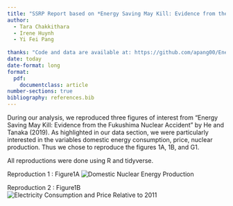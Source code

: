 ```yaml
---
title: "SSRP Report based on *Energy Saving May Kill: Evidence from the Fukushima Nuclear Accident* by He and Tanaka (2019)"
author:
  - Tara Chakkithara
  - Irene Huynh
  - Yi Fei Pang
  
thanks: "Code and data are available at: https://github.com/apang00/Energy-Policy.git"
date: today
date-format: long
format: 
  pdf: 
    documentclass: article
number-sections: true
bibliography: references.bib
---
```


During our analysis, we reproduced three figures of interest from "Energy Saving May Kill: Evidence from the Fukushima Nuclear Accident" by He and Tanaka (2019). As highlighted in our data section, we were particularly interested in the variables domestic energy consumption, price, nuclear production. Thus we chose to reproduce the figures 1A, 1B, and G1. 

All reproductions were done using R and tidyverse. 

Reproduction 1 : Figure1A
![Domestic Nuclear Energy Production](../figures/figure1.png)

Reproduction 2 : Figure1B
![Electricity Consumption and Price Relative to 2011](../figures/figure2.png)

